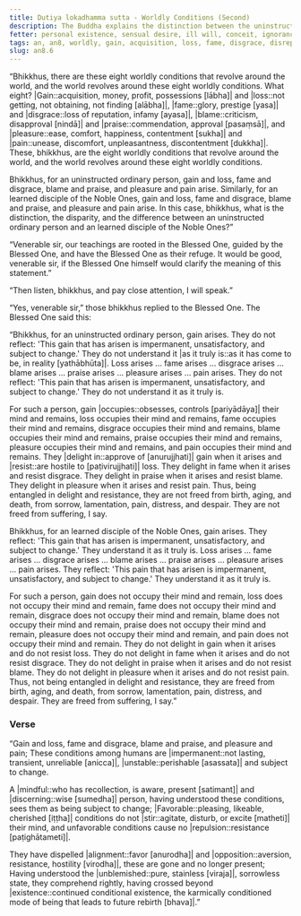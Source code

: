 ```yaml
---
title: Dutiya lokadhamma sutta - Worldly Conditions (Second)
description: The Buddha explains the distinction between the uninstructed ordinary person and the |learned::well-studied, instructed [sutavant]| disciple of the Noble Ones regarding the eight worldly conditions.
fetter: personal existence, sensual desire, ill will, conceit, ignorance
tags: an, an8, worldly, gain, acquisition, loss, fame, disgrace, disrepute, blame, praise, pleasure, pain, impermanence, mindfulness, wisdom, distinction, uninstructed ordinary person, learned disciple of the Noble Ones, delight, resistance, entanglement
slug: an8.6
---
```


“Bhikkhus, there are these eight worldly conditions that revolve around the world, and the world revolves around these eight worldly conditions. What eight? |Gain::acquisition, money, profit, possessions [lābha]| and |loss::not getting, not obtaining, not finding [alābha]|, |fame::glory, prestige [yasa]| and |disgrace::loss of reputation, infamy [ayasa]|, |blame::criticism, disapproval [nindā]| and |praise::commendation, approval [pasaṃsā]|, and |pleasure::ease, comfort, happiness, contentment [sukha]| and |pain::unease, discomfort, unpleasantness, discontentment [dukkha]|. These, bhikkhus, are the eight worldly conditions that revolve around the world, and the world revolves around these eight worldly conditions.

Bhikkhus, for an uninstructed ordinary person, gain and loss, fame and disgrace, blame and praise, and pleasure and pain arise. Similarly, for an learned disciple of the Noble Ones, gain and loss, fame and disgrace, blame and praise, and pleasure and pain arise. In this case, bhikkhus, what is the distinction, the disparity, and the difference between an uninstructed ordinary person and an learned disciple of the Noble Ones?”

“Venerable sir, our teachings are rooted in the Blessed One, guided by the Blessed One, and have the Blessed One as their refuge. It would be good, venerable sir, if the Blessed One himself would clarify the meaning of this statement.”

“Then listen, bhikkhus, and pay close attention, I will speak.”

“Yes, venerable sir,” those bhikkhus replied to the Blessed One. The Blessed One said this:

“Bhikkhus, for an uninstructed ordinary person, gain arises. They do not reflect: 'This gain that has arisen is impermanent, unsatisfactory, and subject to change.' They do not understand it |as it truly is::as it has come to be, in reality [yathābhūta]|. Loss arises ... fame arises ... disgrace arises ... blame arises ... praise arises ... pleasure arises ... pain arises. They do not reflect: 'This pain that has arisen is impermanent, unsatisfactory, and subject to change.' They do not understand it as it truly is.

For such a person, gain |occupies::obsesses, controls [pariyādāya]| their mind and remains, loss occupies their mind and remains, fame occupies their mind and remains, disgrace occupies their mind and remains, blame occupies their mind and remains, praise occupies their mind and remains, pleasure occupies their mind and remains, and pain occupies their mind and remains. They |delight in::approve of [anurujjhati]| gain when it arises and |resist::are hostile to [paṭivirujjhati]| loss. They delight in fame when it arises and resist disgrace. They delight in praise when it arises and resist blame. They delight in pleasure when it arises and resist pain. Thus, being entangled in delight and resistance, they are not freed from birth, aging, and death, from sorrow, lamentation, pain, distress, and despair. They are not freed from suffering, I say.

Bhikkhus, for an learned disciple of the Noble Ones, gain arises. They reflect: 'This gain that has arisen is impermanent, unsatisfactory, and subject to change.' They understand it as it truly is. Loss arises ... fame arises ... disgrace arises ... blame arises ... praise arises ... pleasure arises ... pain arises. They reflect: 'This pain that has arisen is impermanent, unsatisfactory, and subject to change.' They understand it as it truly is.

For such a person, gain does not occupy their mind and remain, loss does not occupy their mind and remain, fame does not occupy their mind and remain, disgrace does not occupy their mind and remain, blame does not occupy their mind and remain, praise does not occupy their mind and remain, pleasure does not occupy their mind and remain, and pain does not occupy their mind and remain. They do not delight in gain when it arises and do not resist loss. They do not delight in fame when it arises and do not resist disgrace. They do not delight in praise when it arises and do not resist blame. They do not delight in pleasure when it arises and do not resist pain. Thus, not being entangled in delight and resistance, they are freed from birth, aging, and death, from sorrow, lamentation, pain, distress, and despair. They are freed from suffering, I say.”

### Verse

“Gain and loss, fame and disgrace,
blame and praise, and pleasure and pain;
These conditions among humans are |impermanent::not lasting, transient, unreliable [anicca]|,
|unstable::perishable [asassata]| and subject to change.

A |mindful::who has recollection, is aware, present [satimant]| and |discerning::wise [sumedha]| person, having understood these conditions, 
sees them as being subject to change;
|Favorable::pleasing, likeable, cherished [iṭṭha]| conditions do not |stir::agitate, disturb, or excite [matheti]| their mind,
and unfavorable conditions cause no |repulsion::resistance [paṭighātameti]|.

They have dispelled |alignment::favor [anurodha]| and |opposition::aversion, resistance, hostility [virodha]|,
these are gone and no longer present;
Having understood the |unblemished::pure, stainless [viraja]|, sorrowless state,
they comprehend rightly, having crossed beyond |existence::continued conditional existence, the karmically conditioned mode of being that leads to future rebirth [bhava]|.”